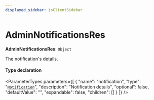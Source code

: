 ```yaml
---
displayed_sidebar: jsClientSidebar
---
```



# AdminNotificationsRes

 **AdminNotificationsRes**: `Object`

The notification's details.

#### Type declaration

<ParameterTypes parameters={[
  {
    "name": "notification",
    "type": "[`Notification`](../classes/internal.Notification.mdx)",
    "description": "Notification details",
    "optional": false,
    "defaultValue": "",
    "expandable": false,
    "children": []
  }
]} />
